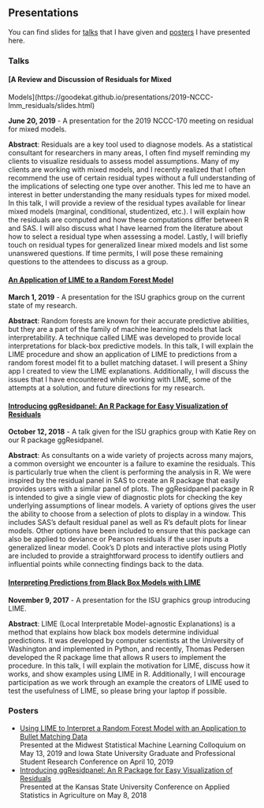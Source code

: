 
<br>
<br>

## Presentations

You can find slides for [talks](#talks) that I have given and [posters](#posters) I have presented here.

### Talks {#talks}

#### [A Review and Discussion of Residuals for Mixed
Models](https://goodekat.github.io/presentations/2019-NCCC-lmm_residuals/slides.html)

**June 20, 2019** - A presentation for the 2019 NCCC-170 meeting on residual for mixed models.

**Abstract**: Residuals are a key tool used to diagnose models. As a statistical consultant for researchers in many areas, I often find myself reminding my clients to visualize residuals to assess model assumptions. Many of my clients are working with mixed models, and I recently realized that I often recommend the use of certain residual types without a full understanding of the implications of selecting one type over another. This led me to have an interest in better understanding the many residuals types for mixed model. In this talk, I will provide a review of the residual types available for linear mixed models (marginal, conditional, studentized, etc.). I will explain how the residuals are computed and how these computations differ between R and SAS. I will also discuss what I have learned from the literature about how to select a residual type when assessing a model. Lastly, I will briefly touch on residual types for generalized linear mixed models and list some unanswered questions. If time permits, I will pose these remaining questions to the attendees to discuss as a group.

#### [An Application of LIME to a Random Forest Model](https://goodekat.github.io/presentations/2019-isugg-limetorf/slides.html)

**March 1, 2019** - A presentation for the ISU graphics group on the current state of my research.

**Abstract**: Random forests are known for their accurate predictive abilities, but they are a part of the family of machine learning models that lack interpretability. A technique called LIME was developed to provide local interpretations for black-box predictive models. In this talk, I will explain the LIME procedure and show an application of LIME to predictions from a random forest model fit to a bullet matching dataset. I will present a Shiny app I created to view the LIME explanations. Additionally, I will discuss the issues that I have encountered while working with LIME, some of the attempts at a solution, and future directions for my research.

#### [Introducing ggResidpanel: An R Package for Easy Visualization of Residuals](https://goodekat.github.io/presentations/2018-isugg-ggResidpanel/talk.html)

**October 12, 2018** - A talk given for the ISU graphics group with Katie Rey on our R package ggResidpanel.

**Abstract**: As consultants on a wide variety of projects across many majors, a common oversight we encounter is a failure to examine the residuals. This is particularly true when the client is performing the analysis in R. We were inspired by the residual panel in SAS to create an R package that easily provides users with a similar panel of plots. The ggResidpanel package in R is intended to give a single view of diagnostic plots for checking the key underlying assumptions of linear models. A variety of options gives the user the ability to choose from a selection of plots to display in a window. This includes SAS’s default residual panel as well as R’s default plots for linear models. Other options have been included to ensure that this package can also be applied to deviance or Pearson residuals if the user inputs a generalized linear model. Cook’s D plots and interactive plots using Plotly are included to provide a straightforward process to identify outliers and influential points while connecting findings back to the data.

#### [Interpreting Predictions from Black Box Models with LIME](https://goodekat.github.io/presentations/talks/2017-isugg-lime/slides.html)

**November 9, 2017** - A presentation for the ISU graphics group introducing LIME.

**Abstract**: LIME (Local Interpretable Model-agnostic Explanations) is a method that explains how black box models determine individual predictions. It was developed by computer scientists at the University of Washington and implemented in Python, and recently, Thomas Pedersen developed the R package lime that allows R users to implement the procedure. In this talk, I will explain the motivation for LIME, discuss how it works, and show examples using LIME in R. Additionally, I will encourage participation as we work through an example the creators of LIME used to test the usefulness of LIME, so please bring your laptop if possible.

### Posters {#posters}

- [Using LIME to Interpret a Random Forest Model with an Application to Bullet Matching Data](https://goodekat.github.io/presentations/posters/2019-gpsrc-limetorf/poster.pdf)  
Presented at the Midwest Statistical Machine Learning Colloquium on May 13, 2019 and Iowa State University Graduate and Professional Student Research Conference on April 10, 2019
- [Introducing ggResidpanel: An R Package for Easy Visualization of Residuals](https://goodekat.github.io/presentations/posters/2018-kstate-ggresidpanel/poster.pdf)  
Presented at the Kansas State University Conference on Applied Statistics in Agriculture on May 8, 2018


